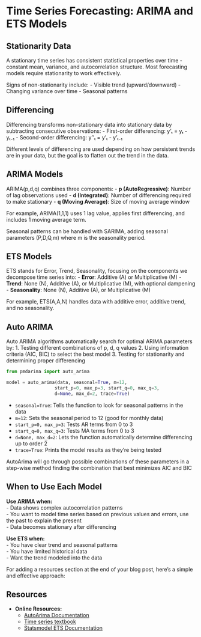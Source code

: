 # Time Series Forecasting: ARIMA and ETS Models

## Stationarity Data

A stationary time series has consistent statistical properties over time - constant mean, variance, and autocorrelation structure. Most forecasting models require stationarity to work effectively.

Signs of non-stationarity include:
- Visible trend (upward/downward)
- Changing variance over time
- Seasonal patterns

## Differencing

Differencing transforms non-stationary data into stationary data by subtracting consecutive observations:
- First-order differencing: y'ₜ = yₜ - yₜ₋₁
- Second-order differencing: y''ₜ = y'ₜ - y'ₜ₋₁

Different levels of differencing are used depending on how persistent trends are in your data, but the goal is to flatten out the trend in the data.

## ARIMA Models

ARIMA(p,d,q) combines three components:
- **p (AutoRegressive)**: Number of lag observations used
- **d (Integrated)**: Number of differencing required to make stationary
- **q (Moving Average)**: Size of moving average window

For example, ARIMA(1,1,1) uses 1 lag value, applies first differencing, and includes 1 moving average term.

Seasonal patterns can be handled with SARIMA, adding seasonal parameters (P,D,Q,m) where m is the seasonality period.

## ETS Models

ETS stands for Error, Trend, Seasonality, focusing on the components we decompose time series into:
- **Error**: Additive (A) or Multiplicative (M)
- **Trend**: None (N), Additive (A), or Multiplicative (M), with optional dampening
- **Seasonality**: None (N), Additive (A), or Multiplicative (M)

For example, ETS(A,A,N) handles data with additive error, additive trend, and no seasonality.

## Auto ARIMA

Auto ARIMA algorithms automatically search for optimal ARIMA parameters by:
1. Testing different combinations of p, d, q values
2. Using information criteria (AIC, BIC) to select the best model
3. Testing for stationarity and determining proper differencing

```python
from pmdarima import auto_arima

model = auto_arima(data, seasonal=True, m=12,
                  start_p=0, max_p=3, start_q=0, max_q=3,
                  d=None, max_d=2, trace=True)
```

- `seasonal=True`: Tells the function to look for seasonal patterns in the data
- `m=12`: Sets the seasonal period to 12 (good for monthly data)
- `start_p=0, max_p=3`: Tests AR terms from 0 to 3
- `start_q=0, max_q=3`: Tests MA terms from 0 to 3
- `d=None, max_d=2`: Lets the function automatically determine differencing up to order 2
- `trace=True`: Prints the model results as they're being tested

AutoArima will go through possible combinations of these parameters in a step-wise method finding the combination that best minimizes AIC and BIC

## When to Use Each Model

**Use ARIMA when:**</br>
- Data shows complex autocorrelation patterns</br>
- You want to model time series based on previous values and errors, use the past to explain the present</br>
- Data becomes stationary after differencing</br>

**Use ETS when:**</br>
- You have clear trend and seasonal patterns</br>
- You have limited historical data</br>
- Want the trend modeled into the data</br>

For adding a resources section at the end of your blog post, here's a simple and effective approach:

## Resources

- **Online Resources:**
  - [AutoArima Documentation](https://alkaline-ml.com/pmdarima/modules/generated/pmdarima.arima.auto_arima.html)
  - [Time series textbook](https://otexts.com/fpp2/arima-r.html)
  - [Statsmodel ETS Documentation](https://www.statsmodels.org/dev/examples/notebooks/generated/ets.html)